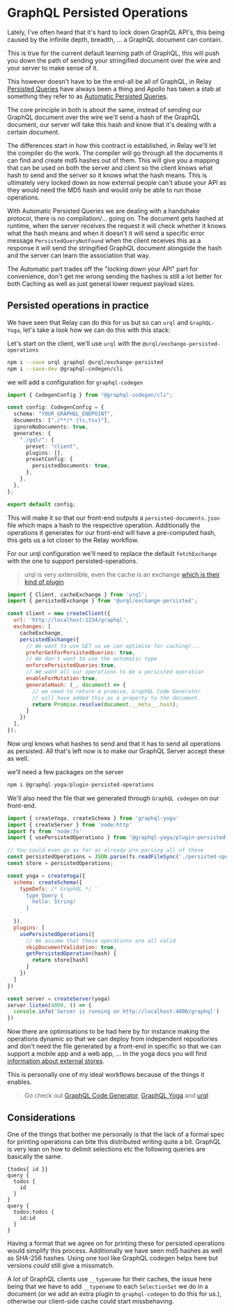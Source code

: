 
<CodeTheme />
<SEO
  title={documentProps.title}
  description={documentProps.description}
  keywords={documentProps.tags}
  image={documentProps.image}
/>

# GraphQL Persisted Operations

Lately, I've often heard that it's hard to lock down
GraphQL API's, this being caused by the infinite depth, breadth, ...
a GraphQL document can contain.

This is true for the current default learning path of GraphQL, this
will push you down the path of sending your stringified document over
the wire and your server to make sense of it.

This however doesn't have to be the end-all be all of GraphQL, in Relay
[Persisted Queries](https://relay.dev/docs/guides/persisted-queries)
have always been a thing and Apollo has taken a stab at something they refer to as
[Automatic Persisted Queries](https://www.apollographql.com/docs/apollo-server/performance/apq/).

The core principle in both is about the same, instead of sending our GraphQL document over the wire
we'll send a hash of the GraphQL document, our server will take this hash and know that it's dealing
with a certain document.

The differences start in how this contract is established, in Relay we'll let the compiler do the work.
The compiler will go through all the documents it can find and create md5 hashes out of them. This
will give you a mapping that can be used on both the server and client so the client knows what hash
to send and the server so it knows what the hash means. This is ultimately very locked down as now
external people can't abuse your API as they would need the MD5 hash and would only be able to run
those operations.

With Automatic Persisted Queries we are dealing with a handshake protocol, there is no compilation/... going on.
The document gets hashed at runtime, when the server receives the request it will check whether it knows
what the hash means and when it doesn't it will send a specific error message `PersistedQueryNotFound` when
the client receives this as a response it will send the stringified GraphQL document alongside the hash
and the server can learn the association that way.

The Automatic part trades off the "locking down your API" part for convenience, don't get me wrong sending
the hashes is still a lot better for both Caching as well as just general lower request payload sizes.

## Persisted operations in practice

We have seen that Relay can do this for us but so can `urql` and `GraphQL-Yoga`, let's take a look how
we can do this with this stack:

Let's start on the client, we'll use `urql` with the `@urql/exchange-persisted-operations`

```sh
npm i --save urql graphql @urql/exchange-persisted
npm i --save-dev @graphql-codegen/cli
```

we will add a configuration for `graphql-codegen`

```ts
import { CodegenConfig } from "@graphql-codegen/cli";

const config: CodegenConfig = {
  schema: "YOUR_GRAPHQL_ENDPOINT",
  documents: ["./**/*.{ts,tsx}"],
  ignoreNoDocuments: true,
  generates: {
    "./gql/": {
      preset: "client",
      plugins: [],
      presetConfig: {
        persistedDocuments: true,
      },
    },
  },
};

export default config;
```

This will make it so that our front-end outputs a `persisted-documents.json` file
which maps a hash to the respective operation. Additionally the operations it generates
for our front-end will have a pre-computed hash, this gets us a lot closer to the Relay workflow.

For our urql configuration we'll need to replace the default `fetchExchange` with the one to
support persisted-operations.

> urql is very extensible, even the cache is an exchange [which is their kind of plugin](https://formidable.com/open-source/urql/docs/architecture/#the-client-and-exchanges)

```js
import { Client, cacheExchange } from 'urql';
import { persistedExchange } from '@urql/exchange-persisted';

const client = new createClient({
  url: 'http://localhost:1234/graphql',
  exchanges: [
    cacheExchange,
    persistedExchange({
      // We want to use GET so we can optimise for caching/...
      preferGetForPersistedQueries: true,
      // We don't want to use the automatic type
      enforcePersistedQueries:true,
      // We want all our operations to be a persisted operation
      enableForMutation:true,
      generateHash: (_, document) => {
        // we need to return a promise, GraphQL Code Generator
        // will have added this as a property to the document.
        return Promise.resolve(document.__meta__.hash);
      }
    })
  ],
});
```

Now urql knows what hashes to send and that it has to send all operations as persisted. All that's
left now is to make our GraphQL Server accept these as well.


we'll need a few packages on the server


```js
npm i @graphql-yoga/plugin-persisted-operations
```

We'll also need the file that we generated through `GraphQL codegen` on our front-end.

```js
import { createYoga, createSchema } from 'graphql-yoga'
import { createServer } from 'node:http'
import fs from 'node:fs'
import { usePersistedOperations } from '@graphql-yoga/plugin-persisted-operations'

// You could even go as far as already pre-parsing all of these
const persistedOperations = JSON.parse(fs.readFileSync('./persisted-operations.json', 'utf-8'));
const store = persistedOperations;

const yoga = createYoga({
  schema: createSchema({
    typeDefs: /* GraphQL */ `
      type Query {
        hello: String!
      }
    `
  }),
  plugins: [
    usePersistedOperations({
      // We assume that these operations are all valid
      skipDocumentValidation: true,
      getPersistedOperation(hash) {
        return store[hash]
      }
    })
  ]
})

const server = createServer(yoga)
server.listen(4000, () => {
  console.info('Server is running on http://localhost:4000/graphql')
})
```

Now there are optimisations to be had here by for instance making the operations dynamic so that
we can deploy from independent repositories and don't need the file generated by a front-end in specific
so that we can support a mobile app and a web app, ... In the yoga docs you will find
[information about external stores](https://the-guild.dev/graphql/yoga-server/docs/features/persisted-operations#using-an-external-persisted-operation-store).

This is personally one of my ideal workflows because of the things it enables.

> Go check out [GraphQL Code Generator](https://the-guild.dev/graphql/codegen), [GraphQL Yoga](https://the-guild.dev/graphql/yoga-server) and [urql](https://urql.dev)

## Considerations

One of the things that bother me personally is that the lack of a formal spec for printing operations can
bite this distributed writing quite a bit. GraphQL is very lean on how to delimit selections etc the following
queries are basically the same.

```
{todos{ id }}
query {
  todos {
    id
  }
}
query {
  todos:todos {
    id:id
  }
}
```

Having a format that we agree on for printing these for persisted operations would simplify this process. Additionally
we have seen md5 hashes as well as SHA-256 hashes. Using one tool like GraphQL codegen helps here but versions _could_
still give a missmatch.

A lot of GraphQL clients use `__typename` for their caches, the issue here being that we have to add `__typename` to each
`SelectionSet` we do in a document (or we add an extra plugin to `graphql-codegen` to do this for us.), otherwise our
client-side cache could start missbehaving.
